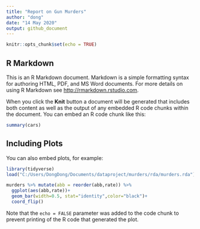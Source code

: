 ```yaml
---
title: "Report on Gun Murders"
author: "dong"
date: "14 May 2020"
output: github_document
---
```


```r
knitr::opts_chunk$set(echo = TRUE)
```

## R Markdown

This is an R Markdown document. Markdown is a simple formatting syntax for authoring HTML, PDF, and MS Word documents. For more details on using R Markdown see <http://rmarkdown.rstudio.com>.

When you click the **Knit** button a document will be generated that includes both content as well as the output of any embedded R code chunks within the document. You can embed an R code chunk like this:

```r
summary(cars)
```

## Including Plots

You can also embed plots, for example:

```r
library(tidyverse)
load("C:/Users/DongDong/Documents/dataproject/murders/rda/murders.rda")

murders %>% mutate(abb = reorder(abb,rate)) %>%
  ggplot(aes(abb,rate))+
  geom_bar(width=0.5, stat="identity",color="black")+
  coord_flip()

```

Note that the `echo = FALSE` parameter was added to the code chunk to prevent printing of the R code that generated the plot.
